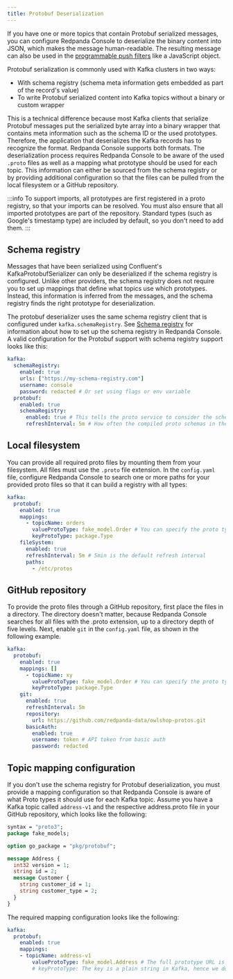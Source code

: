 ```yaml
---
title: Protobuf Deserialization
---
```


<head>
    <meta name="title" content="Protobuf (De)Serialization in Redpanda Console | Redpanda Docs"/>
    <meta name="description" content="Configuring Protobuf deserialization to decode encoded Kafka records in Redpanda Console."/>
</head>

If you have one or more topics that contain Protobuf serialized messages, you can configure Redpanda Console to deserialize 
the binary content into JSON, which makes the message human-readable. The resulting message can also be used in the 
[programmable push filters](../programmable-push-filters) like a JavaScript object.

Protobuf serialization is commonly used with Kafka clusters in two ways:
- With schema registry (schema meta information gets embedded as part of the record's value)
- To write Protobuf serialized content into Kafka topics without a binary or custom wrapper

This is a technical difference because most Kafka clients that serialize Protobuf messages put the serialized byte array
into a binary wrapper that contains meta information such as the schema ID or the used prototypes. Therefore, the application
that deserializes the Kafka records has to recognize the format. Redpanda Console supports both formats. The deserialization process
requires Redpanda Console to be aware of the used `.proto` files as well as a mapping what prototype should be used for each topic.
This information can either be sourced from the schema registry or by providing additional configuration so that the files
can be pulled from the local filesystem or a GitHub repository.

:::info
To support imports, all prototypes are first registered in a proto registry, so that your imports can be resolved. 
You must also ensure that all imported prototypes are part of the repository.
Standard types (such as Google's timestamp type) are included by default, so you don't need to add them.
:::

## Schema registry

Messages that have been serialized using Confluent's KafkaProtobufSerializer can only be deserialized if the schema registry is configured. 
Unlike other providers, the schema registry does not require you to set up mappings that define what topics use which prototypes. Instead, 
this information is inferred from the messages, and the schema registry finds the right prototype for deserialization.

The protobuf deserializer uses the same schema registry client that is configured under `kafka.schemaRegistry`. See
[Schema registry](../schema-registry) for information about how to set up the schema registry in Redpanda Console.
A valid configuration for the Protobuf support with schema registry support looks like this:

```yaml
kafka:
  schemaRegistry:
    enabled: true
    urls: ["https://my-schema-registry.com"]
    username: console
    password: redacted # Or set using flags or env variable
  protobuf:
    enabled: true
    schemaRegistry:
      enabled: true # This tells the proto service to consider the schema registry when deserializing messages
      refreshInterval: 5m # How often the compiled proto schemas in the cache should be updated
```

## Local filesystem

You can provide all required proto files by mounting them from your filesystem. All files must use the `.proto` file extension. 
In the `config.yaml` file, configure Redpanda Console to search one or more paths for your provided proto files so that it can 
build a registry with all types:

```yaml
kafka:
  protobuf:
    enabled: true
    mappings:
      - topicName: orders
        valueProtoType: fake_model.Order # You can specify the proto type for the record key and/or value (just one will work too)
        keyProtoType: package.Type
    fileSystem:
      enabled: true
      refreshInterval: 5m # 5min is the default refresh interval
      paths:
        - /etc/protos
```

## GitHub repository

To provide the proto files through a GitHub repository, first place the files in a directory. The directory doesn't matter, because 
Redpanda Console searches for all files with the .proto extension, up to a directory depth of five levels. 
Next, enable `git` in the `config.yaml` file, as shown in the following example.

```yaml
kafka:
  protobuf:
    enabled: true
    mappings: []
      - topicName: xy
        valueProtoType: fake_model.Order # You can specify the proto type for the record key and/or value (just one will work too)
        keyProtoType: package.Type
    git:
      enabled: true
      refreshInterval: 5m
      repository:
        url: https://github.com/redpanda-data/owlshop-protos.git
      basicAuth:
        enabled: true
        username: token # API token from basic auth
        password: redacted
```

## Topic mapping configuration

If you don't use the schema registry for Protobuf deserialization, you must provide a mapping configuration so that Redpanda Console is aware of what
Proto types it should use for each Kafka topic.
Assume you have a Kafka topic called `address-v1` and the respective address.proto file in your GitHub repository, which looks like the following:

```proto
syntax = "proto3";
package fake_models;

option go_package = "pkg/protobuf";

message Address {
  int32 version = 1;
  string id = 2;
  message Customer {
    string customer_id = 1;
    string customer_type = 2;
  }
}
```

The required mapping configuration looks like the following:

```yaml
kafka:
  protobuf:
    enabled: true
    mappings:
    - topicName: address-v1
        valueProtoType: fake_model.Address # The full prototype URL is required
        # keyProtoType: The key is a plain string in Kafka, hence we don't have a prototype for the record's key
```
